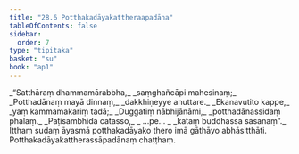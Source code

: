 ```yaml
---
title: "28.6 Potthakadāyakattheraapadāna"
tableOfContents: false
sidebar:
  order: 7
type: "tipitaka"
basket: "su"
book: "ap1"
---
```



<DynamicBreadcrumb />

<Division number="24" book="ap1">

<Paragraph number="3256" type="verses" book="ap1">
_“Satthāraṃ dhammamārabbha,_  
_saṃghañcāpi mahesinaṃ;_  
_Potthadānaṃ mayā dinnaṃ,_  
_dakkhiṇeyye anuttare._  

</Paragraph>

</Division>
<Division number="25" book="ap1">

<Paragraph number="3257" type="verses" book="ap1">
_Ekanavutito kappe,_  
_yaṃ kammamakariṃ tadā;_  
_Duggatiṃ nābhijānāmi,_  
_potthadānassidaṃ phalaṃ._  

</Paragraph>

</Division>
<Division number="26" book="ap1">

<Paragraph number="3258" type="verses" book="ap1">
_Paṭisambhidā catasso,_  
_ …pe… _  
_kataṃ buddhassa sāsanaṃ”._  

</Paragraph>

<Paragraph number="3259" book="ap1">
Itthaṃ sudaṃ āyasmā potthakadāyako thero imā gāthāyo abhāsitthāti.

</Paragraph>
</Division>

<Paragraph number="3260" type="center" book="ap1">
Potthakadāyakattherassāpadānaṃ chaṭṭhaṃ.
</Paragraph>